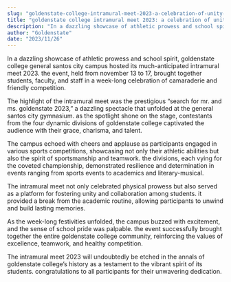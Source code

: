 ```yaml
---
slug: "goldenstate-college-intramural-meet-2023-a-celebration-of-unity-talent-and-sportsmanship"
title: "goldenstate college intramural meet 2023: a celebration of unity, talent, and sportsmanship"
description: "In a dazzling showcase of athletic prowess and school spirit, goldenstate college general santos city..."
author: "Goldenstate"
date: "2023/11/26"
---
```


In a dazzling showcase of athletic prowess and school spirit, goldenstate college general santos city campus hosted its much-anticipated intramural meet 2023. the event, held from november 13 to 17, brought together students, faculty, and staff in a week-long celebration of camaraderie and friendly competition.

The highlight of the intramural meet was the prestigious “search for mr. and ms. goldenstate 2023,” a dazzling spectacle that unfolded at the general santos city gymnasium. as the spotlight shone on the stage, contestants from the four dynamic divisions of goldenstate college captivated the audience with their grace, charisma, and talent.

The campus echoed with cheers and applause as participants engaged in various sports competitions, showcasing not only their athletic abilities but also the spirit of sportsmanship and teamwork. the divisions, each vying for the coveted championship, demonstrated resilience and determination in events ranging from sports events to academics and literary-musical.

The intramural meet not only celebrated physical prowess but also served as a platform for fostering unity and collaboration among students. it provided a break from the academic routine, allowing participants to unwind and build lasting memories.

As the week-long festivities unfolded, the campus buzzed with excitement, and the sense of school pride was palpable. the event successfully brought together the entire goldenstate college community, reinforcing the values of excellence, teamwork, and healthy competition.

The intramural meet 2023 will undoubtedly be etched in the annals of goldenstate college’s history as a testament to the vibrant spirit of its students. congratulations to all participants for their unwavering dedication.